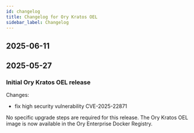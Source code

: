 ```yaml
---
id: changelog
title: Changelog for Ory Kratos OEL
sidebar_label: Changelog
---
```


## 2025-06-11

###


## 2025-05-27

### Initial Ory Kratos OEL release

Changes:

- fix high security vulnerability CVE-2025-22871

No specific upgrade steps are required for this release. The Ory Kratos OEL image is now available in the Ory Enterprise Docker
Registry.
